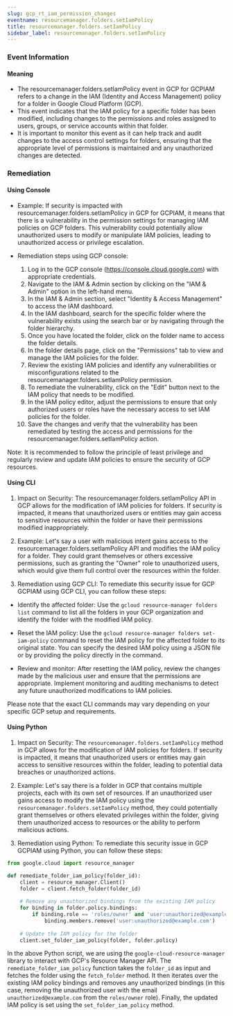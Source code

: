 ```yaml
--- 
slug: gcp_rt_iam_permission_changes
eventname: resourcemanager.folders.setIamPolicy
title: resourcemanager.folders.setIamPolicy
sidebar_label: resourcemanager.folders.setIamPolicy
---
```

                       
### Event Information

#### Meaning

- The resourcemanager.folders.setIamPolicy event in GCP for GCPIAM refers to a change in the IAM (Identity and Access Management) policy for a folder in Google Cloud Platform (GCP).
- This event indicates that the IAM policy for a specific folder has been modified, including changes to the permissions and roles assigned to users, groups, or service accounts within that folder.
- It is important to monitor this event as it can help track and audit changes to the access control settings for folders, ensuring that the appropriate level of permissions is maintained and any unauthorized changes are detected.

### Remediation

#### Using Console

- Example: If security is impacted with resourcemanager.folders.setIamPolicy in GCP for GCPIAM, it means that there is a vulnerability in the permission settings for managing IAM policies on GCP folders. This vulnerability could potentially allow unauthorized users to modify or manipulate IAM policies, leading to unauthorized access or privilege escalation.

- Remediation steps using GCP console:
  1. Log in to the GCP console (https://console.cloud.google.com) with appropriate credentials.
  2. Navigate to the IAM & Admin section by clicking on the "IAM & Admin" option in the left-hand menu.
  3. In the IAM & Admin section, select "Identity & Access Management" to access the IAM dashboard.
  4. In the IAM dashboard, search for the specific folder where the vulnerability exists using the search bar or by navigating through the folder hierarchy.
  5. Once you have located the folder, click on the folder name to access the folder details.
  6. In the folder details page, click on the "Permissions" tab to view and manage the IAM policies for the folder.
  7. Review the existing IAM policies and identify any vulnerabilities or misconfigurations related to the resourcemanager.folders.setIamPolicy permission.
  8. To remediate the vulnerability, click on the "Edit" button next to the IAM policy that needs to be modified.
  9. In the IAM policy editor, adjust the permissions to ensure that only authorized users or roles have the necessary access to set IAM policies for the folder.
  10. Save the changes and verify that the vulnerability has been remediated by testing the access and permissions for the resourcemanager.folders.setIamPolicy action.

Note: It is recommended to follow the principle of least privilege and regularly review and update IAM policies to ensure the security of GCP resources.

#### Using CLI

1. Impact on Security: The resourcemanager.folders.setIamPolicy API in GCP allows for the modification of IAM policies for folders. If security is impacted, it means that unauthorized users or entities may gain access to sensitive resources within the folder or have their permissions modified inappropriately.

2. Example: Let's say a user with malicious intent gains access to the resourcemanager.folders.setIamPolicy API and modifies the IAM policy for a folder. They could grant themselves or others excessive permissions, such as granting the "Owner" role to unauthorized users, which would give them full control over the resources within the folder.

3. Remediation using GCP CLI: To remediate this security issue for GCP GCPIAM using GCP CLI, you can follow these steps:

- Identify the affected folder: Use the `gcloud resource-manager folders list` command to list all the folders in your GCP organization and identify the folder with the modified IAM policy.

- Reset the IAM policy: Use the `gcloud resource-manager folders set-iam-policy` command to reset the IAM policy for the affected folder to its original state. You can specify the desired IAM policy using a JSON file or by providing the policy directly in the command.

- Review and monitor: After resetting the IAM policy, review the changes made by the malicious user and ensure that the permissions are appropriate. Implement monitoring and auditing mechanisms to detect any future unauthorized modifications to IAM policies.

Please note that the exact CLI commands may vary depending on your specific GCP setup and requirements.

#### Using Python

1. Impact on Security: The `resourcemanager.folders.setIamPolicy` method in GCP allows for the modification of IAM policies for folders. If security is impacted, it means that unauthorized users or entities may gain access to sensitive resources within the folder, leading to potential data breaches or unauthorized actions.

2. Example: Let's say there is a folder in GCP that contains multiple projects, each with its own set of resources. If an unauthorized user gains access to modify the IAM policy using the `resourcemanager.folders.setIamPolicy` method, they could potentially grant themselves or others elevated privileges within the folder, giving them unauthorized access to resources or the ability to perform malicious actions.

3. Remediation using Python: To remediate this security issue in GCP GCPIAM using Python, you can follow these steps:

```python
from google.cloud import resource_manager

def remediate_folder_iam_policy(folder_id):
    client = resource_manager.Client()
    folder = client.fetch_folder(folder_id)
    
    # Remove any unauthorized bindings from the existing IAM policy
    for binding in folder.policy.bindings:
        if binding.role == 'roles/owner' and 'user:unauthorized@example.com' in binding.members:
            binding.members.remove('user:unauthorized@example.com')
    
    # Update the IAM policy for the folder
    client.set_folder_iam_policy(folder, folder.policy)
```

In the above Python script, we are using the `google-cloud-resource-manager` library to interact with GCP's Resource Manager API. The `remediate_folder_iam_policy` function takes the `folder_id` as input and fetches the folder using the `fetch_folder` method. It then iterates over the existing IAM policy bindings and removes any unauthorized bindings (in this case, removing the unauthorized user with the email `unauthorized@example.com` from the `roles/owner` role). Finally, the updated IAM policy is set using the `set_folder_iam_policy` method.


 